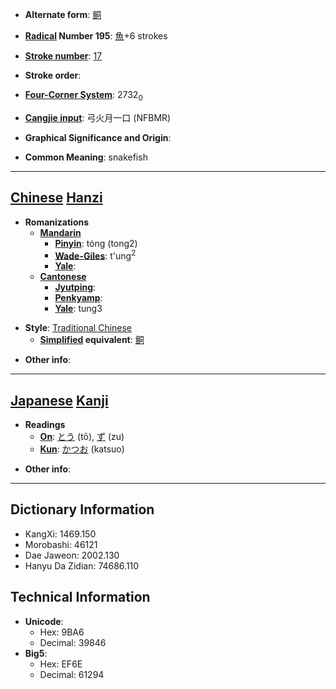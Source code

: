 * '''Alternate form''': [[鲖]]

* '''[[Wiktionary:Chinese radical index| Radical]] Number 195''': [[Wiktionary:Chinese radical index 魚|魚]]+6 strokes

* '''[[Wiktionary:Chinese total strokes index|Stroke number]]''': [[Wiktionary:Chinese total strokes index 17|17]]

* '''Stroke order''': 

* '''[[Wiktionary:Chinese four corner index|Four-Corner System]]''': 2732<sub>0</sub>

* '''[[Wiktionary:Chinese Cangjie index|Cangjie input]]''': 弓火月一口 (NFBMR)

* '''Graphical Significance and Origin''': 

* '''Common Meaning''': snakefish

----

== [[Chinese]] [[Hanzi]] ==

* '''Romanizations'''
** '''[[Mandarin]]'''
*** '''[[Pinyin]]''': tóng (tong2)
*** '''[[Wade-Giles]]''': t'ung<sup>2</sup>
*** '''[[Yale]]''': 
** '''[[Cantonese]]'''
*** '''[[Jyutping]]''':
*** '''[[Penkyamp]]''': 
*** '''[[Yale]]''': tung3

* '''Style''': [[Traditional Chinese]] 
** '''[[Simplified Chinese|Simplified]] equivalent''': [[鲖]]

* '''Other info''': 

----

== [[Japanese]] [[Kanji]] ==

* '''Readings'''
** '''[[On]]''': [[とう]] (tō), [[ず]] (zu)
** '''[[Kun]]''': [[かつお]] (katsuo)

* '''Other info''':  

----

== Dictionary Information ==

* KangXi: 1469.150
* Morobashi: 46121
* Dae Jaweon: 2002.130
* Hanyu Da Zidian: 74686.110

== Technical Information ==

* '''Unicode''':
** Hex: 9BA6
** Decimal: 39846
* '''Big5''':
** Hex: EF6E
** Decimal: 61294